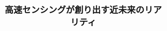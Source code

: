 ---
title: "高速センシングが創り出す近未来のリアリティ"
category: "情報理工学院"
vol: 93
interviewee: "渡辺義浩"
url: "https://www.nlp.c.titech.ac.jp/index.ja.html"
tags: ["VR・AR", "センシング", "仮想空間", "プロジェクタ"]
pdf: "93-2-watanabe.pdf"
pdfurl: "93-2-watanabe/93-2-watanabe.pdf"
career: "2002年、東京大学 工学部 計数工学科卒業。2004年、東京大学 大学院情報理工学系研究科 システム情報学専攻 修士課程修了。2018年より東京工業大学 工学院 情報通信系 准教授"
preface: "　昨今ではVR・ARやプロジェクションマッピングといった、仮想空間が現実のように感じられる技術が
身近になった。しかし、仮想空間を現実のように感じさせることは容易ではない。以下では、仮想空間と
現実のズレをなくすために先生がどのようなアプローチで研究を行なっているのか、またその技術がどの
ような分野に応用可能なのかについて見ていく。"
---
